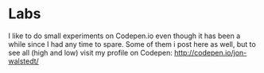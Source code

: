 
<Banner>
  <BannerItem image="/images/jon.jpg" />
</Banner >

<LabsSubmenu />

# Labs

I like to do small experiments on Codepen.io even though it has been a while since I had any time to spare. Some of them i post here as well, but to see all (high and low) visit my profile on Codepen: http://codepen.io/jon-walstedt/



